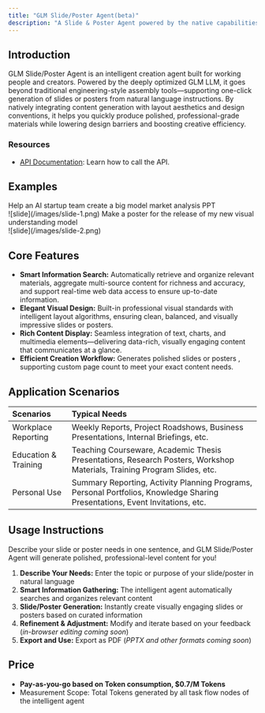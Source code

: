 ```yaml
---
title: "GLM Slide/Poster Agent(beta)"
description: "A Slide & Poster Agent powered by the native capabilities of the GLM model — integrating information retrieval, content structuring, and visual layout design, enabling you to effortlessly create professional-grade slides and posters."
---
```


## Introduction

GLM Slide/Poster Agent is an intelligent creation agent built for working people and creators. Powered by the deeply optimized GLM LLM, it goes beyond traditional engineering-style assembly tools—supporting one-click generation of slides or posters from natural language instructions. By natively integrating content generation with layout aesthetics and design conventions, it helps you quickly produce polished, professional-grade materials while lowering design barriers and boosting creative efficiency.

### **Resources**

- [API Documentation](https://docs.z.ai/api-reference/agents/agent): Learn how to call the API.

## Examples

<Tabs>
  <Tab title="Market Analysis Report">
    <CardGroup cols={2}>
      <Card title="Prompt" icon="arrow-down-right">
        Help an AI startup team create a big model market analysis PPT
      </Card>
      <Card title="Display" icon="arrow-down-left">
        <br />
        ![slide](/images/slide-1.png)
      </Card>
    </CardGroup>
  </Tab>
  <Tab title="Product Launch">
    <CardGroup cols={2}>
      <Card title="Prompt" icon="arrow-down-right">
        Make a poster for the release of my new visual understanding model
      </Card>
      <Card title="Display" icon="arrow-down-left">
        <br />
        ![slide](/images/slide-2.png)
      </Card>
    </CardGroup>
  </Tab>
</Tabs>

## Core Features

- **Smart Information Search:** Automatically retrieve and organize relevant materials, aggregate multi-source content for richness and accuracy, and support real-time web data access to ensure up-to-date information.
- **Elegant Visual Design:** Built-in professional visual standards with intelligent layout algorithms, ensuring clean, balanced, and visually impressive slides or posters.
- **Rich Content Display:** Seamless integration of text, charts, and multimedia elements—delivering data-rich, visually engaging content that communicates at a glance.
- **Efficient Creation Workflow:** Generates polished slides or posters , supporting custom page count to meet your exact content needs.

## **Application** Scenarios

| Scenarios            | Typical Needs                                                                                                                |
| :------------------- | :--------------------------------------------------------------------------------------------------------------------------- |
| Workplace Reporting  | Weekly Reports, Project Roadshows, Business Presentations, Internal Briefings, etc.                                          |
| Education & Training | Teaching Courseware, Academic Thesis Presentations, Research Posters, Workshop Materials, Training Program Slides, etc.      |
| Personal Use         | Summary Reporting, Activity Planning Programs, Personal Portfolios, Knowledge Sharing Presentations, Event Invitations, etc. |

## Usage Instructions

Describe your slide or poster needs in one sentence, and GLM Slide/Poster Agent will generate polished, professional-level content for you\!

1. **Describe Your Needs:** Enter the topic or purpose of your slide/poster in natural language
2. **Smart Information Gathering:** The intelligent agent automatically searches and organizes relevant content
3. **Slide/Poster Generation:** Instantly create visually engaging slides or posters based on curated information
4. **Refinement & Adjustment:** Modify and iterate based on your feedback (_in-browser editing coming soon_)
5. **Export and Use:** Export as PDF (_PPTX and other formats coming soon_)

## Price

- **Pay-as-you-go based on Token consumption, \$0.7/M Tokens**
- Measurement Scope: Total Tokens generated by all task flow nodes of the intelligent agent